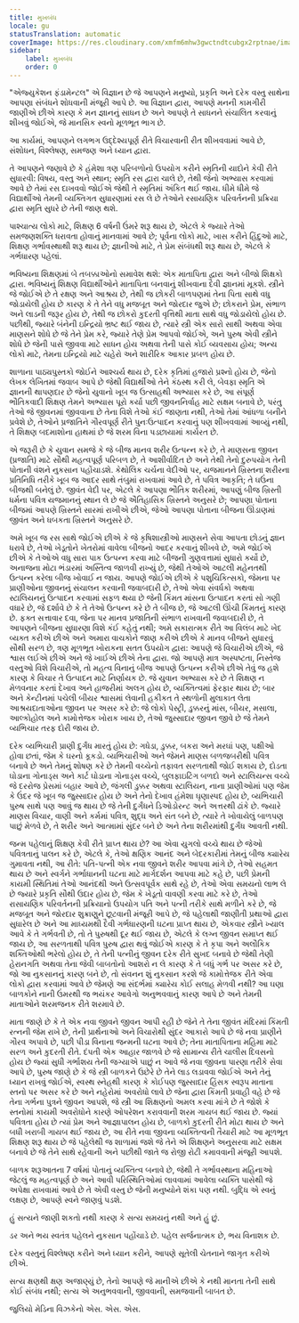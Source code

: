 ```yaml
---
title: મુખબંધ
locale: gu
statusTranslation: automatic
coverImage: https://res.cloudinary.com/xmfm6mhw3gwctndtcubgx2rptnae/image/upload/v1740337243/small_cover_educacion_fundamental_a051170f1c.webp
sidebar:
    label: મુખબંધ
    order: 0
---
```

"એજ્યુકેશન ફંડામેન્ટલ" એ વિજ્ઞાન છે જે આપણને મનુષ્યો, પ્રકૃતિ અને દરેક વસ્તુ સાથેના આપણા સંબંધને શોધવાની મંજૂરી આપે છે. આ વિજ્ઞાન દ્વારા, આપણે મનની કામગીરી જાણીએ છીએ કારણ કે મન જ્ઞાનનું સાધન છે અને આપણે તે સાધનને સંચાલિત કરવાનું શીખવું જોઈએ, જે માનસિક સ્વનો મૂળભૂત ભાગ છે.

આ કાર્યમાં, આપણને લગભગ ઉદ્દેશ્યપૂર્ણ રીતે વિચારવાની રીત શીખવવામાં આવે છે, સંશોધન, વિશ્લેષણ, સમજણ અને ધ્યાન દ્વારા.

તે આપણને જણાવે છે કે હંમેશા ત્રણ પરિબળોનો ઉપયોગ કરીને સ્મૃતિની યાદોને કેવી રીતે સુધારવી: વિષય, વસ્તુ અને સ્થાન; સ્મૃતિ રસ દ્વારા ચાલે છે, તેથી જેનો અભ્યાસ કરવામાં આવે છે તેમાં રસ દાખવવો જોઈએ જેથી તે સ્મૃતિમાં અંકિત થઈ જાય. ધીમે ધીમે જે વિદ્યાર્થીઓ તેમની વ્યક્તિગત સુધારણામાં રસ લે છે તેઓને રસાયણિક પરિવર્તનની પ્રક્રિયા દ્વારા સ્મૃતિ સુધરે છે તેની જાણ થશે.

પાશ્ચાત્ય લોકો માટે, શિક્ષણ 6 વર્ષની ઉંમરે શરૂ થાય છે, એટલે કે જ્યારે તેઓ સમજણશક્તિ ધરાવતા હોવાનું માનવામાં આવે છે; પૂર્વના લોકો માટે, ખાસ કરીને હિંદુઓ માટે, શિક્ષણ ગર્ભાવસ્થાથી શરૂ થાય છે; જ્ઞાનીઓ માટે, તે પ્રેમ સંબંધથી શરૂ થાય છે, એટલે કે ગર્ભધારણ પહેલાં.

ભવિષ્યના શિક્ષણમાં બે તબક્કાઓનો સમાવેશ થશે: એક માતાપિતા દ્વારા અને બીજો શિક્ષકો દ્વારા. ભવિષ્યનું શિક્ષણ વિદ્યાર્થીઓને માતાપિતા બનવાનું શીખવાના દૈવી જ્ઞાનમાં મૂકશે. સ્ત્રીને જે જોઈએ છે તે રક્ષણ અને આશ્રય છે, તેથી જ છોકરી બાળપણમાં તેના પિતા સાથે વધુ જોડાયેલી હોય છે કારણ કે તે તેને વધુ મજબૂત અને જોરદાર જુએ છે; છોકરાને પ્રેમ, સંભાળ અને લાડની જરૂર હોય છે, તેથી જ છોકરો કુદરતી વૃત્તિથી માતા સાથે વધુ જોડાયેલો હોય છે. પછીથી, જ્યારે બંનેની ઇન્દ્રિયો ભ્રષ્ટ થઈ જાય છે, ત્યારે સ્ત્રી એક સારો સાથી અથવા એવા માણસને શોધે છે જે તેને પ્રેમ કરે, જ્યારે તેણે પ્રેમ આપવો જોઈએ, અને પુરુષ એવી સ્ત્રીને શોધે છે જેની પાસે જીવવા માટે સાધન હોય અથવા તેની પાસે કોઈ વ્યવસાય હોય; અન્ય લોકો માટે, તેમના ઇન્દ્રિયો માટે ચહેરો અને શારીરિક આકાર પ્રબળ હોય છે.

શાળાના પાઠ્યપુસ્તકો જોઈને આશ્ચર્ય થાય છે, દરેક કૃતિમાં હજારો પ્રશ્નો હોય છે, જેનો લેખક લેખિતમાં જવાબ આપે છે જેથી વિદ્યાર્થીઓ તેને કંઠસ્થ કરી લે, બેવફા સ્મૃતિ એ જ્ઞાનની થાપણદાર છે જેનો યુવાનો ખૂબ જ ઉત્સાહથી અભ્યાસ કરે છે, આ સંપૂર્ણ ભૌતિકવાદી શિક્ષણ તેમને અભ્યાસ પૂરો કર્યા પછી જીવનનિર્વાહ માટે સક્ષમ બનાવે છે, પરંતુ તેઓ જે જીવનમાં જીવવાના છે તેના વિશે તેઓ કંઈ જાણતા નથી, તેઓ તેમાં આંધળા બનીને પ્રવેશે છે, તેઓને પ્રજાતિને ગૌરવપૂર્ણ રીતે પુનઃઉત્પાદન કરવાનું પણ શીખવવામાં આવ્યું નથી, તે શિક્ષણ બદમાશોના હાથમાં છે જે શરમ વિના પડછાયામાં કાર્યરત છે.

એ જરૂરી છે કે યુવાન સમજે કે જે બીજ માનવ શરીર ઉત્પન્ન કરે છે, તે માણસના જીવન (પ્રજાતિ) માટે સૌથી મહત્વપૂર્ણ પરિબળ છે, તે આશીર્વાદિત છે અને તેથી તેનો દુરુપયોગ તેની પોતાની વંશને નુકસાન પહોંચાડશે. કેથોલિક ચર્ચના વેદીઓ પર, યજમાનને ખ્રિસ્તના શરીરના પ્રતિનિધિ તરીકે ખૂબ જ આદર સાથે તંબુમાં રાખવામાં આવે છે, તે પવિત્ર આકૃતિ; તે ઘઉંના બીજથી બનેલું છે. જીવંત વેદી પર, એટલે કે આપણા ભૌતિક શરીરમાં, આપણું બીજ ખ્રિસ્તી ધર્મના પવિત્ર યજમાનનું સ્થાન લે છે જે ઐતિહાસિક ખ્રિસ્તને અનુસરે છે; આપણા પોતાના બીજમાં આપણે ખ્રિસ્તને સારમાં રાખીએ છીએ, જેઓ આપણા પોતાના બીજના ઊંડાણમાં જીવંત અને ધબકતા ખ્રિસ્તને અનુસરે છે.

અમે ખૂબ જ રસ સાથે જોઈએ છીએ કે જે કૃષિશાસ્ત્રીઓ માણસને સેવા આપતા છોડનું જ્ઞાન ધરાવે છે, તેઓ ખેડૂતોને ખેતરોમાં વાવેલા બીજનો આદર કરવાનું શીખવે છે, અમે જોઈએ છીએ કે તેઓએ વધુ સારા પાક ઉત્પન્ન કરવા માટે બીજની ગુણવત્તામાં સુધારો કર્યો છે, અનાજના મોટા ભંડારમાં અસ્તિત્વ જાળવી રાખ્યું છે, જેથી તેઓએ આટલી મહેનતથી ઉત્પન્ન કરેલા બીજ ખોવાઈ ન જાય. આપણે જોઈએ છીએ કે પશુચિકિત્સકો, જેમના પર પ્રાણીઓના જીવનનું સંચાલન કરવાની જવાબદારી છે, તેઓ એવા સંવર્ધકો અથવા સ્ટાલિયનનું ઉત્પાદન કરવામાં સફળ થયા છે જેની કિંમત માંસના ઉત્પાદન કરતાં સો ગણી વધારે છે, જે દર્શાવે છે કે તે તેઓ ઉત્પન્ન કરે છે તે બીજ છે, જે આટલી ઊંચી કિંમતનું કારણ છે. ફક્ત સત્તાવાર દવા, જેના પર માનવ પ્રજાતિની સંભાળ રાખવાની જવાબદારી છે, તે આપણને બીજના સુધારણા વિશે કંઈ કહેતું નથી; અમે સકારાત્મક રીતે આ વિલંબ માટે ખેદ વ્યક્ત કરીએ છીએ અને અમારા વાચકોને જાણ કરીએ છીએ કે માનવ બીજને સુધારવું સૌથી સરળ છે, ત્રણ મૂળભૂત ખોરાકના સતત ઉપયોગ દ્વારા: આપણે જે વિચારીએ છીએ, જે શ્વાસ લઈએ છીએ અને જે ખાઈએ છીએ તેના દ્વારા. જો આપણે માત્ર અસ્પષ્ટતા, નિસ્તેજ વસ્તુઓ વિશે વિચારીએ, તો મહત્વ વિનાનું બીજ આપણે ઉત્પન્ન કરીએ છીએ તેવું જ હશે કારણ કે વિચાર તે ઉત્પાદન માટે નિર્ણાયક છે. જે યુવાન અભ્યાસ કરે છે તે શિક્ષણ ન મેળવનાર કરતાં દેખાવ અને હાજરીમાં અલગ હોય છે, વ્યક્તિત્વમાં ફેરફાર થાય છે; બાર અને કેન્ટીનમાં પચેલી બીયર શ્વાસમાં લેવાની હકીકત તે સ્થળોની મુલાકાત લેતા આશ્રયદાતાઓના જીવન પર અસર કરે છે: જે લોકો પેસ્ટ્રી, ડુક્કરનું માંસ, બીયર, મસાલા, આલ્કોહોલ અને કામોત્તેજક ખોરાક ખાય છે, તેઓ જુસ્સાદાર જીવન જીવે છે જે તેમને વ્યભિચાર તરફ દોરી જાય છે.

દરેક વ્યભિચારી પ્રાણી દુર્ગંધ મારતું હોય છે: ગધેડા, ડુક્કર, બકરા અને મરઘાં પણ, પક્ષીઓ હોવા છતાં, જેમ કે ઘરનો કૂકડો. વ્યભિચારીઓ અને જેમને માણસ બળજબરીથી પવિત્ર બનાવે છે અને તેમનું શોષણ કરે છે તેમની વચ્ચેનો તફાવત સરળતાથી જોઈ શકાય છે, દોડતા ઘોડાના ગોનાડ્સ અને કાર્ટ ઘોડાના ગોનાડ્સ વચ્ચે, બુલફાઇટિંગ બળદો અને સ્ટાલિયન્સ વચ્ચે જે દરરોજ પ્રેસમાં બહાર આવે છે, જંગલી ડુક્કર અથવા સ્ટાલિયન, નાના પ્રાણીઓમાં પણ જેમ કે ઉંદર જે ખૂબ જ જુસ્સાદાર હોય છે અને તેનો દેખાવ હંમેશા ઘૃણાસ્પદ હોય છે, વ્યભિચારી પુરુષ સાથે પણ આવું જ થાય છે જે તેની દુર્ગંધને ડિઓડોરન્ટ અને અત્તરથી ઢાંકે છે. જ્યારે માણસ વિચાર, વાણી અને કર્મમાં પવિત્ર, શુદ્ધ અને સંત બને છે, ત્યારે તે ખોવાયેલું બાળપણ પાછું મેળવે છે, તે શરીર અને આત્મામાં સુંદર બને છે અને તેના શરીરમાંથી દુર્ગંધ આવતી નથી.

જન્મ પહેલાનું શિક્ષણ કેવી રીતે પ્રાપ્ત થાય છે? આ એવા યુગલો વચ્ચે થાય છે જેઓ પવિત્રતાનું પાલન કરે છે, એટલે કે, તેઓ ક્ષણિક આનંદ અને બેદરકારીમાં તેમનું બીજ ક્યારેય ગુમાવતા નથી, આ રીતે: પતિ-પત્ની એક નવા જીવને શરીર આપવા માંગે છે, તેઓ સહમત થાય છે અને સ્વર્ગને ગર્ભાધાનની ઘટના માટે માર્ગદર્શન આપવા માટે કહે છે, પછી પ્રેમની કાયમી સ્થિતિમાં તેઓ આનંદથી અને ઉત્સવપૂર્વક સાથે રહે છે, તેઓ એવા સમયનો લાભ લે છે જ્યારે પ્રકૃતિ સૌથી ઉદાર હોય છે, જેમ કે ખેડૂતો વાવણી કરવા માટે કરે છે, તેઓ રાસાયણિક પરિવર્તનની પ્રક્રિયાનો ઉપયોગ પતિ અને પત્ની તરીકે સાથે મળીને કરે છે, જે મજબૂત અને જોરદાર શુક્રાણુને છૂટવાની મંજૂરી આપે છે, જે પહેલાથી જાણીતી પ્રથાઓ દ્વારા સુધારેલ છે અને આ માધ્યમથી દૈવી ગર્ભધારણની ઘટના પ્રાપ્ત થાય છે, એકવાર સ્ત્રીને ખ્યાલ આવે કે તે ગર્ભવતી છે, તો તે પુરુષથી દૂર થઈ જાય છે, એટલે કે લગ્ન જીવન સમાપ્ત થઈ જાય છે, આ સરળતાથી પવિત્ર પુરુષ દ્વારા થવું જોઈએ કારણ કે તે કૃપા અને અલૌકિક શક્તિઓથી ભરેલો હોય છે, તે તેની પત્નીનું જીવન દરેક રીતે સુખદ બનાવે છે જેથી તેણી હેરાનગતિ અથવા તેના જેવી બાબતોનો આશરો ન લે કારણ કે તે બધું ગર્ભ પર અસર કરે છે, જો આ નુકસાનનું કારણ બને છે, તો સંવનન શું નુકસાન કરશે જે કામોત્તેજક રીતે એવા લોકો દ્વારા કરવામાં આવે છે જેમણે આ સંદર્ભમાં ક્યારેય કોઈ સલાહ મેળવી નથી? આ ઘણા બાળકોને નાની ઉંમરથી જ ભયંકર આવેગો અનુભવવાનું કારણ આપે છે અને તેમની માતાઓને શરમજનક રીતે શરમાવે છે.

માતા જાણે છે કે તે એક નવા જીવને જીવન આપી રહી છે જેને તે તેના જીવંત મંદિરમાં કિંમતી રત્નની જેમ રાખે છે, તેની પ્રાર્થનાઓ અને વિચારોથી સુંદર આકારો આપે છે જે નવા પ્રાણીને ગૌરવ અપાવે છે, પછી પીડા વિનાના જન્મની ઘટના આવે છે; તેના માતાપિતાના મહિમા માટે સરળ અને કુદરતી રીતે. દંપતી એક આહાર જાળવે છે જે સામાન્ય રીતે ચાલીસ દિવસનો હોય છે જ્યાં સુધી ગર્ભાશય તેની જગ્યાએ પાછું ન આવે જે નવા જીવના પારણા તરીકે સેવા આપે છે, પુરુષ જાણે છે કે જે સ્ત્રી બાળકને ઉછેરે છે તેને લાડ લડાવવા જોઈએ અને તેનું ધ્યાન રાખવું જોઈએ, સ્વસ્થ સ્નેહથી કારણ કે કોઈપણ જુસ્સાદાર હિંસક સ્વરૂપ માતાના સ્તનો પર અસર કરે છે અને નહેરોમાં અવરોધો લાવે છે જેના દ્વારા કિંમતી પ્રવાહી વહે છે જે તેના ગર્ભના પુત્રને જીવન આપશે, જે સ્ત્રી આ શિક્ષણનો અમલ કરવા માંગે છે તે જોશે કે સ્તનોમાં કાયમી અવરોધોને કારણે ઓપરેશન કરાવવાની શરમ ગાયબ થઈ જાય છે. જ્યાં પવિત્રતા હોય છે ત્યાં પ્રેમ અને આજ્ઞાપાલન હોય છે, બાળકો કુદરતી રીતે મોટા થાય છે અને બધી ખરાબી ગાયબ થઈ જાય છે, આ રીતે નવા જીવના વ્યક્તિત્વની તૈયારી માટે આ મૂળભૂત શિક્ષણ શરૂ થાય છે જે પહેલેથી જ શાળામાં જશે જે તેને એ શિક્ષણને અનુસરવા માટે સક્ષમ બનાવે છે જે તેને સાથે રહેવાની અને પછીથી જાતે જ રોજી રોટી કમાવવાની મંજૂરી આપશે.

બાળક શરૂઆતના 7 વર્ષમાં પોતાનું વ્યક્તિત્વ બનાવે છે, જેથી તે ગર્ભાવસ્થાના મહિનાઓ જેટલું જ મહત્વપૂર્ણ છે અને આવી પરિસ્થિતિઓમાં લાવવામાં આવેલા વ્યક્તિ પાસેથી જે અપેક્ષા રાખવામાં આવે છે તે એવી વસ્તુ છે જેની મનુષ્યોને શંકા પણ નથી. બુદ્ધિ એ સ્વનું લક્ષણ છે, આપણે સ્વને જાણવું પડશે.

હું સત્યને જાણી શકતો નથી કારણ કે સત્ય સમયનું નથી અને હું છું.

ડર અને ભય સ્વતંત્ર પહેલને નુકસાન પહોંચાડે છે. પહેલ સર્જનાત્મક છે, ભય વિનાશક છે.

દરેક વસ્તુનું વિશ્લેષણ કરીને અને ધ્યાન કરીને, આપણે સૂતેલી ચેતનાને જાગૃત કરીએ છીએ.

સત્ય ક્ષણથી ક્ષણ અજાણ્યું છે, તેનો આપણે જે માનીએ છીએ કે નથી માનતા તેની સાથે કોઈ સંબંધ નથી; સત્ય એ અનુભવવાની, જીવવાની, સમજવાની બાબત છે.

જુલિયો મેડિના વિઝકેનો
એસ. એસ. એસ.
